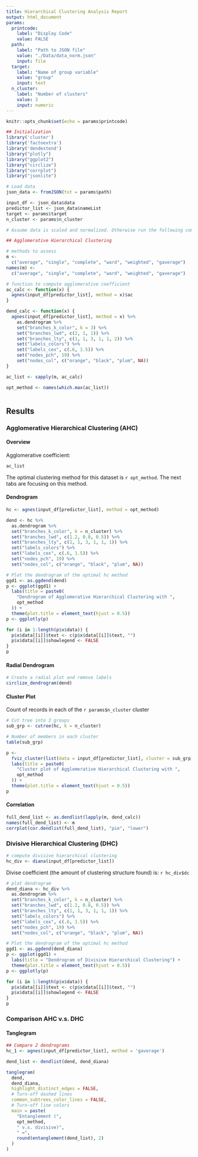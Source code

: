 ```yaml
---
title: Hierarchical Clustering Analysis Report
output: html_document
params:
  printcode:
    label: "Display Code"
    value: FALSE
  path:
    label: "Path to JSON file"
    value: "./Data/data_norm.json"
    input: file
  target:
    label: "Name of group variable"
    value: "group"
    input: text
  n_cluster:
    label: "Number of clusters"
    value: 3
    input: numeric
---
```



```r
knitr::opts_chunk$set(echo = params$printcode)
```


```r
## Initialization
library('cluster')
library('factoextra')
library('dendextend')
library("plotly")
library("ggplot2")
library("circlize")
library("corrplot")
library("jsonlite")

# Load data
json_data <- fromJSON(txt = params$path)

input_df <- json_data$data
predictor_list <- json_data$nameList
target <- params$target
n_cluster <- params$n_cluster

# Assume data is scaled and normalized. Otherwise run the following command

## Agglomerative Hierarchical Clustering

# methods to assess
m <-
  c("average", "single", "complete", "ward", "weighted", "gaverage")
names(m) <-
  c("average", "single", "complete", "ward", "weighted", "gaverage")

# function to compute agglomerative coefficient
ac_calc <- function(x) {
  agnes(input_df[predictor_list], method = x)$ac
}

dend_calc <- function(x) {
  agnes(input_df[predictor_list], method = x) %>%
    as.dendrogram %>%
    set("branches_k_color", k = 3) %>%
    set("branches_lwd", c(2, 1, 1)) %>%
    set("branches_lty", c(1, 1, 3, 1, 1, 2)) %>%
    set("labels_colors") %>%
    set("labels_cex", c(.6, 1.5)) %>%
    set("nodes_pch", 19) %>%
    set("nodes_col", c("orange", "black", "plum", NA))
}

ac_list <- sapply(m, ac_calc)

opt_method <- names(which.max(ac_list))



```


## Results {.tabset}

### Agglomerative Hierarchical Clustering (AHC) {.tabset}

#### Overview
Agglomerative coefficient: 

```r
ac_list
```

The optimal clustering method for this dataset is ``r opt_method``. The next tabs are focusing on this method.

#### Dendrogram
```r
hc <- agnes(input_df[predictor_list], method = opt_method)

dend <- hc %>%
  as.dendrogram %>%
  set("branches_k_color", k = n_cluster) %>%
  set("branches_lwd", c(1.2, 0.8, 0.5)) %>%
  set("branches_lty", c(1, 1, 3, 1, 1, 1)) %>%
  set("labels_colors") %>%
  set("labels_cex", c(.6, 1.5)) %>%
  set("nodes_pch", 19) %>%
  set("nodes_col", c("orange", "black", "plum", NA))

# Plot the dendrogram of the optimal hc method
ggd1 <- as.ggdend(dend)
p <- ggplot(ggd1) +
  labs(title = paste0(
    "Dendrogram of Agglomerative Hierarchical Clustering with ",
    opt_method
  )) +
  theme(plot.title = element_text(hjust = 0.5))
p <- ggplotly(p)

for (i in 1:length(p$x$data)) {
  p$x$data[[i]]$text <- c(p$x$data[[i]]$text, "")
  p$x$data[[i]]$showlegend <- FALSE
}
p
```

#### Radial Dendrogram
```r
# Create a radial plot and remove labels
circlize_dendrogram(dend)

```

#### Cluster Plot
Count of records in each of the ``r params$n_cluster`` cluster
```r
# Cut tree into 3 groups
sub_grp <- cutree(hc, k = n_cluster)

# Number of members in each cluster
table(sub_grp)

p <-
  fviz_cluster(list(data = input_df[predictor_list], cluster = sub_grp), ellipse.type = "norm") +
  labs(title = paste0(
    "Cluster plot of Agglomerative Hierarchical Clustering with ",
    opt_method
  )) +
  theme(plot.title = element_text(hjust = 0.5))
p
```

#### Correlation

```r

full_dend_list <- as.dendlist(lapply(m, dend_calc))
names(full_dend_list) <- m
corrplot(cor.dendlist(full_dend_list), "pie", "lower")
```

### Divisive Hierarchical Clustering (DHC)
```r

# compute divisive hierarchical clustering
hc_div <- diana(input_df[predictor_list])
```


Divise coefficient (the amount of clustering structure found) is: ``r hc_div$dc``

```r

# plot dendrogram
dend_diana <- hc_div %>%
  as.dendrogram %>%
  set("branches_k_color", k = n_cluster) %>%
  set("branches_lwd", c(1.2, 0.8, 0.5)) %>%
  set("branches_lty", c(1, 1, 3, 1, 1, 1)) %>%
  set("labels_colors") %>%
  set("labels_cex", c(.6, 1.5)) %>%
  set("nodes_pch", 19) %>%
  set("nodes_col", c("orange", "black", "plum", NA))

# Plot the dendrogram of the optimal hc method
ggd1 <- as.ggdend(dend_diana)
p <- ggplot(ggd1) +
  labs(title = "Dendrogram of Divisive Hierarchical Clustering") +
  theme(plot.title = element_text(hjust = 0.5))
p <- ggplotly(p)

for (i in 1:length(p$x$data)) {
  p$x$data[[i]]$text <- c(p$x$data[[i]]$text, "")
  p$x$data[[i]]$showlegend <- FALSE
}
p

```


### Comparison AHC v.s. DHC  {.tabset}

#### Tanglegram
```r

## Compare 2 dendrograms
hc_1 <- agnes(input_df[predictor_list], method = 'gaverage')

dend_list <- dendlist(dend, dend_diana)

tanglegram(
  dend,
  dend_diana,
  highlight_distinct_edges = FALSE,
  # Turn-off dashed lines
  common_subtrees_color_lines = FALSE,
  # Turn-off line colors
  main = paste(
    "Entanglement (",
    opt_method,
    " v.s. divisive)",
    " =",
    round(entanglement(dend_list), 2)
  )
)

```
